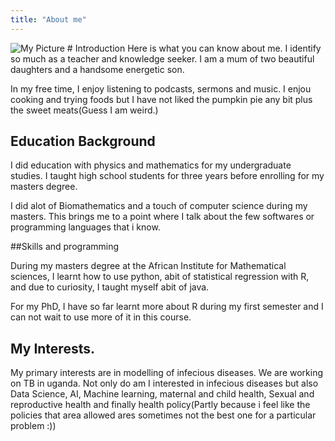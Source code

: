 ```yaml
---
title: "About me"
---
```


![My Picture](./Users/kkdor/Desktop/Photos/WhatsApp Image 2024-04-29 at 18.51.04_261d7a9a.jpg)
# Introduction
Here is what you can know about me. 
I identify so much as a teacher and knowledge seeker. I am a mum of two beautiful daughters and a handsome energetic son. 

In my free time, I enjoy listening to podcasts, sermons and music. I enjou cooking and trying foods but I have not liked the pumpkin pie any bit plus the sweet meats(Guess I am weird.)

## Education Background

I did education with physics and mathematics for my undergraduate studies. I taught high school students for three years before enrolling for my masters degree. 

I did alot of Biomathematics and a touch of computer science during my masters. This brings me to a point where I talk about the few softwares or programming languages that i know.

##Skills and programming

During my masters degree at the African Institute for Mathematical sciences, I learnt how to use python, abit of statistical regression with R, and due to curiosity, I taught myself abit of java.

For my PhD, I have so far learnt more about R during my first semester and I can not wait to use more of it in this course.

## My Interests.
My primary interests are in modelling of infecious diseases. We are working on TB in uganda. 
Not only do am I interested in infecious diseases but also Data Science, AI, Machine learning, maternal and child health, Sexual and reproductive health and finally health policy(Partly because i feel like the policies that area allowed ares sometimes not the best one for a particular problem :))




